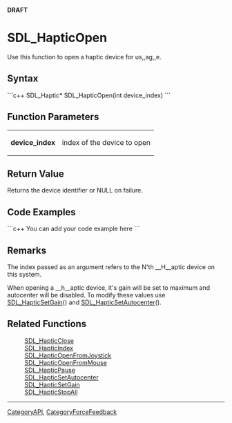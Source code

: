 <!-- pragma section-numbers off -->
<!-- pragma camelcase off -->
'''DRAFT'''

= SDL_HapticOpen =
Use this function to open a haptic device for us,,ag,,e.


== Syntax ==
```c++
SDL_Haptic* SDL_HapticOpen(int device_index)
```

== Function Parameters ==
{|
|'''device_index'''
|index of the device to open
|}

== Return Value ==
Returns the device identifier or NULL on failure.

== Code Examples ==
```c++
You can add your code example here
```

== Remarks ==
The index passed as an argument refers to the N'th __H__aptic device on this system.

When opening a __h__aptic device, it's gain will be set to maximum and autocenter will be disabled. To modify these values use [[SDL_HapticSetGain]]() and [[SDL_HapticSetAutocenter]]().

== Related Functions ==
:[[SDL_HapticClose]]
:[[SDL_HapticIndex]]
:[[SDL_HapticOpenFromJoystick]]
:[[SDL_HapticOpenFromMouse]]
:[[SDL_HapticPause]]
:[[SDL_HapticSetAutocenter]]
:[[SDL_HapticSetGain]]
:[[SDL_HapticStopAll]]

----
[[CategoryAPI]], [[CategoryForceFeedback]]
